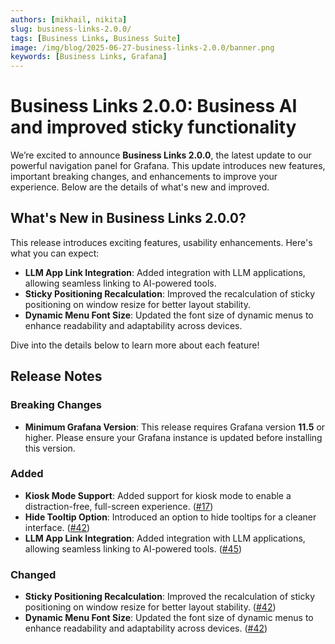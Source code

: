 ```yaml
---
authors: [mikhail, nikita]
slug: business-links-2.0.0/
tags: [Business Links, Business Suite]
image: /img/blog/2025-06-27-business-links-2.0.0/banner.png
keywords: [Business Links, Grafana]
---
```



# Business Links 2.0.0: Business AI and improved sticky functionality

We’re excited to announce **Business Links 2.0.0**, the latest update to our powerful navigation panel for Grafana. This update introduces new features, important breaking changes, and enhancements to improve your experience. Below are the details of what's new and improved.

## What's New in Business Links 2.0.0?

This release introduces exciting features, usability enhancements. Here's what you can expect:

- **LLM App Link Integration**: Added integration with LLM applications, allowing seamless linking to AI-powered tools.
- **Sticky Positioning Recalculation**: Improved the recalculation of sticky positioning on window resize for better layout stability.
- **Dynamic Menu Font Size**: Updated the font size of dynamic menus to enhance readability and adaptability across devices.

Dive into the details below to learn more about each feature!

## Release Notes

### Breaking Changes

- **Minimum Grafana Version**: This release requires Grafana version **11.5** or higher. Please ensure your Grafana instance is updated before installing this version.

### Added

- **Kiosk Mode Support**: Added support for kiosk mode to enable a distraction-free, full-screen experience. ([#17](https://github.com/VolkovLabs/business-links/issues/17))
- **Hide Tooltip Option**: Introduced an option to hide tooltips for a cleaner interface. ([#42](https://github.com/VolkovLabs/business-links/issues/42))
- **LLM App Link Integration**: Added integration with LLM applications, allowing seamless linking to AI-powered tools. ([#45](https://github.com/VolkovLabs/business-links/issues/45))

### Changed

- **Sticky Positioning Recalculation**: Improved the recalculation of sticky positioning on window resize for better layout stability. ([#42](https://github.com/VolkovLabs/business-links/issues/42))
- **Dynamic Menu Font Size**: Updated the font size of dynamic menus to enhance readability and adaptability across devices. ([#42](https://github.com/VolkovLabs/business-links/issues/42))

<GettingStarted />

<Feedback />
